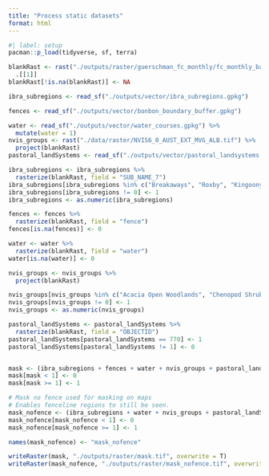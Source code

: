 ```yaml
---
title: "Process static datasets"
format: html
---
```


```r
#| label: setup
pacman::p_load(tidyverse, sf, terra)
```

```r
blankRast <- rast("./outputs/raster/guerschman_fc_monthly/fc_monthly_bare_20010101_20230101.nc") %>% 
  .[[1]]
blankRast[!is.na(blankRast)] <- NA

ibra_subregions <- read_sf("./outputs/vector/ibra_subregions.gpkg")

fences <- read_sf("./outputs/vector/bonbon_boundary_buffer.gpkg")

water <- read_sf("./outputs/vector/water_courses.gpkg") %>% 
  mutate(water = 1)
nvis_groups <- rast("./data/raster/NVIS6_0_AUST_EXT_MVG_ALB.tif") %>%
  project(blankRast)
pastoral_landSystems <- read_sf("./outputs/vector/pastoral_landsystems.gpkg")
```

```r
ibra_subregions <- ibra_subregions %>% 
  rasterize(blankRast, field = "SUB_NAME_7")
ibra_subregions[ibra_subregions %in% c("Breakaways", "Roxby", "Kingoonya")] <- 0
ibra_subregions[ibra_subregions != 0] <- 1
ibra_subregions <- as.numeric(ibra_subregions)

fences <- fences %>% 
  rasterize(blankRast, field = "fence")
fences[is.na(fences)] <- 0

water <- water %>% 
  rasterize(blankRast, field = "water")
water[is.na(water)] <- 0

nvis_groups <- nvis_groups %>%
  project(blankRast)

nvis_groups[nvis_groups %in% c("Acacia Open Woodlands", "Chenopod Shrublands, Samphire Shrublands and Forblands", "Acacia Shrublands", "Acacia Forests and Woodlands")] <- 0
nvis_groups[nvis_groups != 0] <- 1
nvis_groups <- as.numeric(nvis_groups)

pastoral_landSystems <- pastoral_landSystems %>%
  rasterize(blankRast, field = "OBJECTID")
pastoral_landSystems[pastoral_landSystems == 770] <- 1
pastoral_landSystems[pastoral_landSystems != 1] <- 0


mask <- (ibra_subregions + fences + water + nvis_groups + pastoral_landSystems)
mask[mask < 1] <- 0
mask[mask >= 1] <- 1

# Mask no fence used for masking on maps
# Enables fenceline regions to still be seen.
mask_nofence <- (ibra_subregions + water + nvis_groups + pastoral_landSystems)
mask_nofence[mask_nofence < 1] <- 0
mask_nofence[mask_nofence >= 1] <- 1 

names(mask_nofence) <- "mask_nofence"

writeRaster(mask, "./outputs/raster/mask.tif", overwrite = T)
writeRaster(mask_nofence, "./outputs/raster/mask_nofence.tif", overwrite = T)

```


